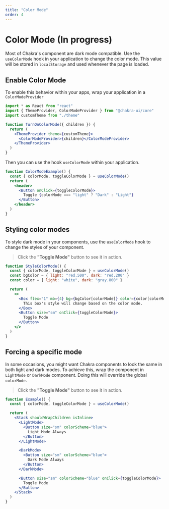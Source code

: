```yaml
---
title: "Color Mode"
order: 4
---
```


# Color Mode (In progress)

Most of Chakra's component are dark mode compatible. Use the `useColorMode` hook
in your application to change the color mode. This value will be stored in
`localStorage` and used whenever the page is loaded.

## Enable Color Mode

To enable this behavior within your apps, wrap your application in a
`ColorModeProvider`

```jsx live=false
import * as React from "react"
import { ThemeProvider, ColorModeProvider } from "@chakra-ui/core"
import customTheme from "./theme"

function TurnOnColorMode({ children }) {
  return (
    <ThemeProvider theme={customTheme}>
      <ColorModeProvider>{children}</ColorModeProvider>
    </ThemeProvider>
  )
}
```

Then you can use the hook `useColorMode` within your application.

```jsx
function ColorModeExample() {
  const { colorMode, toggleColorMode } = useColorMode()
  return (
    <header>
      <Button onClick={toggleColorMode}>
        Toggle {colorMode === "light" ? "Dark" : "Light"}
      </Button>
    </header>
  )
}
```

## Styling color modes

To style dark mode in your components, use the `useColorMode` hook to change the
styles of your component.

> Click the **"Toggle Mode"** button to see it in action.

```jsx
function StyleColorMode() {
  const { colorMode, toggleColorMode } = useColorMode()
  const bgColor = { light: "red.500", dark: "red.200" }
  const color = { light: "white", dark: "gray.800" }

  return (
    <>
      <Box flex="1" mb={4} bg={bgColor[colorMode]} color={color[colorMode]}>
        This box's style will change based on the color mode.
      </Box>
      <Button size="sm" onClick={toggleColorMode}>
        Toggle Mode
      </Button>
    </>
  )
}
```

## Forcing a specific mode

In some occasions, you might want Chakra components to look the same in both
light and dark modes. To achieve this, wrap the component in `LightMode` or
`DarkMode` component. Doing this will override the global `colorMode`.

> Click the **"Toggle Mode"** button to see it in action.

```jsx
function Example() {
  const { colorMode, toggleColorMode } = useColorMode()

  return (
    <Stack shouldWrapChildren isInline>
      <LightMode>
        <Button size="sm" colorScheme="blue">
          Light Mode Always
        </Button>
      </LightMode>

      <DarkMode>
        <Button size="sm" colorScheme="blue">
          Dark Mode Always
        </Button>
      </DarkMode>

      <Button size="sm" colorScheme="blue" onClick={toggleColorMode}>
        Toggle Mode
      </Button>
    </Stack>
  )
}
```
